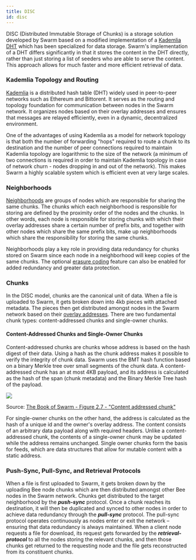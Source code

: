```yaml
---
title: DISC
id: disc
---
```




DISC (Distributed Immutable Storage of Chunks) is a storage solution developed by Swarm based on a modified implementation of a [Kademlia DHT](/docs/concepts/DISC/kademlia) which has been specialized for data storage. Swarm's implementation of a DHT differs significantly in that it stores the content in the DHT directly, rather than just storing a list of seeders who are able to serve the content. This approach allows for much faster and more efficient retrieval of data.

### Kademlia Topology and Routing

[Kademlia](/docs/concepts/DISC/kademlia) is a distributed hash table (DHT) widely used in peer-to-peer networks such as Ethereum and Bittorent. It serves as the routing and topology foundation for communication between nodes in the Swarm network. It organizes nodes based on their overlay addresses and ensures that messages are relayed efficiently, even in a dynamic, decentralized environment. 

One of the advantages of using Kademlia as a model for network topology is that both the number of forwarding "hops" required to route a chunk to its destination and the number of peer connections required to maintain Kademlia topology are logarithmic to the size of the network (a minimum of two connections is required in order to maintain Kademlia topology in case of network churn - nodes dropping in and out of the network). This makes Swarm a highly scalable system which is efficient even at very large scales. 

### Neighborhoods

[Neighborhoods](/docs/concepts/DISC/neighborhoods) are groups of nodes which are responsible for sharing the same chunks. The chunks which each neighborhood is responsible for storing are defined by the proximity order of the nodes and the chunks. In other words, each node is responsible for storing chunks with which their overlay addresses share a certain number of prefix bits, and together with other nodes which share the same prefix bits, make up neighborhoods which share the responsibility for storing the same chunks. 

Neighborhoods play a key role in providing data redundancy for chunks stored on Swarm since each node in a neighborhood will keep copies of the same chunks. The optional [erasure coding](/docs/concepts/DISC/erasure-coding) feature can also be enabled for added redundancy and greater data protection.

### Chunks 

In the DISC model, chunks are the canonical unit of data. When a file is uploaded to Swarm, it gets broken down into 4kb pieces with attached metadata. The pieces then get distributed amongst nodes in the Swarm network based on their [overlay addresses](/docs/references/glossary#overlay). There are two fundamental chunk types: content-addressed chunks and single-owner chunks. 

#### Content-Addressed Chunks and Single-Owner Chunks

Content-addressed chunks are chunks whose address is based on the hash digest of their data. Using a hash as the chunk address makes it possible to verify the integrity of chunk data. Swarm uses the BMT hash function based on a binary Merkle tree over small segments of the chunk data. A content-addressed chunk has an at most 4KB payload, and its address is calculated as the hash of the span (chunk metadata) and the Binary Merkle Tree hash of the payload.

<div style={{ textAlign: 'center' }}>
  <img src={bos_fig_2_7} className="responsive-image" />
  <p style={{ fontStyle: 'italic', marginTop: '0.5rem' }}>
    Source: <a href="https://www.ethswarm.org/the-book-of-swarm-2.pdf#subsection.2.2.2" target="_blank">The Book of Swarm - Figure 2.7 - "Content addressed chunk"</a>
  </p>
</div>


For single-owner chunks on the other hand, the address is calculated as the hash of a unique id and the owner's overlay address. The content consists of an arbitrary data payload along with required headers. Unlike a content-addressed chunk, the contents of a single-owner chunk may be updated while the address remains unchanged. Single owner chunks form the basis for feeds, which are data structures that allow for mutable content with a static address.

### Push-Sync, Pull-Sync, and Retrieval Protocols

When a file is first uploaded to Swarm, it gets broken down by the uploading Bee node chunks which are then distributed amongst other Bee nodes in the Swarm network. Chunks get distributed to the target neighborhood by the ***push-sync*** protocol. Once a chunk reaches its destination, it will then be duplicated and synced to other nodes in order to achieve data redundancy through the ***pull-sync*** protocol. The pull-sync protocol operates continuously as nodes enter or exit the network – ensuring that data redundancy is always maintained. When a client node requests a file for download, its request gets forwarded by the ***retrieval-protocol*** to all the nodes storing the relevant chunks, and then those chunks get returned to the requesting node and the file gets reconstructed from its constituent chunks.  

